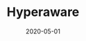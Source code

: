 ---
title: Hyperaware
category: Project
tag: Pebble Tracker,Automotive,Geospatial
status: publish
date: 2020-05-01
slug: A DApp to automatically enforce tolls and policies based on a vehicle's physical location
website: https://hyperaware.io
twitter: https://twitter.com/ldnlabs
logo: /img/Hyperaware.png
featured_img: https://wp.gcap1.iotex.io/wp-content/uploads/2020/09/hyperaware-header.png
telegram:
---